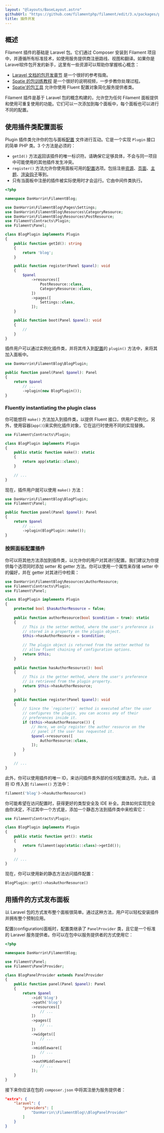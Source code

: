 ```yaml
---
layout: "@layouts/BaseLayout.astro"
githubUrl: "https://github.com/filamentphp/filament/edit/3.x/packages/panels/docs/12-plugins.md"
title: 插件开发
---
```


## 概述

Filament 插件的基础是 Laravel 包。它们通过 Composer 安装到 Filament 项目中，并遵循所有标准技术，如使用服务提供商注册路线、视图和翻译。如果你是Laravel软件包开发的新手，这里有一些资源可以帮助你掌握核心概念：

- [Laravel 文档的包开发章节](https://laravel.com/docs/packages) 是一个很好的参考指南。
- [Spatie 的包训练教程](https://spatie.be/products/laravel-package-training) 是一个很好的说明视频，一步步教你处理过程。
- [Spatie'的包工具](https://github.com/spatie/laravel-package-tools) 允许你使用 Fluent 配置对象简化服务提供者类。

Filament 插件是基于 Laravel 包的概念构建的，允许您为任何 Filament 面板提供和使用可重复使用的功能。它们可以一次添加到每个面板中，每个面板也可以进行不同的配置。

## 使用插件类配置面板

Plugin 插件类允许你的包与面板[配置](configuration) 文件进行互动。它是一个实现 `Plugin` 接口的简单 PHP 类。3 个方法是必须的：
 
- `getId()` 方法返回该插件的唯一标识符。请确保它足够具体，不会与同一项目中可能使用的其他插件发生冲突。
- `register()` 方法允许你使用面板可用的[配置](configuration)选项。包括注册[资源](resources/getting-started)、[页面](pages)、[主题](themes)、[渲染钩子](configuration#渲染钩子)等到。
- 只有当面板中注册的插件被实际使用时才会运行。它由中间件类执行。

```php
<?php

namespace DanHarrin\FilamentBlog;

use DanHarrin\FilamentBlog\Pages\Settings;
use DanHarrin\FilamentBlog\Resources\CategoryResource;
use DanHarrin\FilamentBlog\Resources\PostResource;
use Filament\Contracts\Plugin;
use Filament\Panel;

class BlogPlugin implements Plugin
{
    public function getId(): string
    {
        return 'blog';
    }

    public function register(Panel $panel): void
    {
        $panel
            ->resources([
                PostResource::class,
                CategoryResource::class,
            ])
            ->pages([
                Settings::class,
            ]);
    }

    public function boot(Panel $panel): void
    {
        //
    }
}
```

插件用户可以通过实例化插件类，并将其传入到[配置](configuration)的 `plugin()` 方法中，来将其加入面板中。

```php
use DanHarrin\FilamentBlog\BlogPlugin;

public function panel(Panel $panel): Panel
{
    return $panel
        // ...
        ->plugin(new BlogPlugin());
}
```

### Fluently instantiating the plugin class

你可能想将 `make()` 方法加入到插件类，以提供 Fluent 接口，供用户实例化。另外，使用容器(`app()`)来实例化插件对象，它在运行时使用不同的实现替换。

```php
use Filament\Contracts\Plugin;

class BlogPlugin implements Plugin
{
    public static function make(): static
    {
        return app(static::class);
    }
    
    // ...
}
```

现在，插件用户就可以使用 `make()` 方法：

```php
use DanHarrin\FilamentBlog\BlogPlugin;
use Filament\Panel;

public function panel(Panel $panel): Panel
{
    return $panel
        // ...
        ->plugin(BlogPlugin::make());
}
```

### 按照面板配置插件

你可以将其他方法添加到插件类，以允许你的用户对其进行配置。我们建议为你提供每个选项同时添加 setter 和 getter 方法。你可以使用一个属性来存储 setter 中的偏好，并在 getter 对其进行中检索：

```php
use DanHarrin\FilamentBlog\Resources\AuthorResource;
use Filament\Contracts\Plugin;
use Filament\Panel;

class BlogPlugin implements Plugin
{
    protected bool $hasAuthorResource = false;
    
    public function authorResource(bool $condition = true): static
    {
        // This is the setter method, where the user's preference is
        // stored in a property on the plugin object.
        $this->hasAuthorResource = $condition;
    
        // The plugin object is returned from the setter method to
        // allow fluent chaining of configuration options.
        return $this;
    }
    
    public function hasAuthorResource(): bool
    {
        // This is the getter method, where the user's preference
        // is retrieved from the plugin property.
        return $this->hasAuthorResource;
    }
    
    public function register(Panel $panel): void
    {
        // Since the `register()` method is executed after the user
        // configures the plugin, you can access any of their
        // preferences inside it.
        if ($this->hasAuthorResource()) {
            // Here, we only register the author resource on the
            // panel if the user has requested it.
            $panel->resources([
                AuthorResource::class,
            ]);
        }
    }
    
    // ...
}
```

此外，你可以使用插件的唯一 ID，来访问插件类外部的任何配置选项。为此，请将 ID 传入到 `filament()` 方法中： 

```php
filament('blog')->hasAuthorResource()
```

你可能希望在访问配置时，获得更好的类型安全及 IDE 补全。具体如何实现完全由你决定，不过其中一个方式是，添加一个静态方法到插件类中来检索它：

```php
use Filament\Contracts\Plugin;

class BlogPlugin implements Plugin
{
    public static function get(): static
    {
        return filament(app(static::class)->getId());
    }
    
    // ...
}
```

现在，你可以使用新的静态方法访问插件配置：

```php
BlogPlugin::get()->hasAuthorResource()
```

## 用插件的方式发布面板

以 Laravel 包的方式发布整个面板很简单。通过这种方法，用户可以轻松安装插件并拥有整个预制应用。

配置(configuration)面板时，配置类继承了 `PanelProvider` 类，且它是一个标准的 Laravel 服务提供者。你可以在包中以服务提供者的方式使用它：

```php
<?php

namespace DanHarrin\FilamentBlog;

use Filament\Panel;
use Filament\PanelProvider;

class BlogPanelProvider extends PanelProvider
{
    public function panel(Panel $panel): Panel
    {
        return $panel
            ->id('blog')
            ->path('blog')
            ->resources([
                // ...
            ])
            ->pages([
                // ...
            ])
            ->widgets([
                // ...
            ])
            ->middleware([
                // ...
            ])
            ->authMiddleware([
                // ...
            ]);
    }
}
```

接下来你应该在包的 `composer.json` 中将其注册为服务提供者：

```json
"extra": {
    "laravel": {
        "providers": [
            "DanHarrin\\FilamentBlog\\BlogPanelProvider"
        ]
    }
}
```
